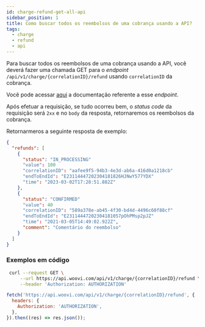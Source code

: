 ```yaml
---
id: charge-refund-get-all-api
sidebar_position: 1
title: Como buscar todos os reembolsos de uma cobrança usando a API?
tags:
  - charge
  - refund
  - api
---
```



Para buscar todos os reembolsos de uma cobrança usando a API, você deverá fazer uma chamada GET para o _endpoint_ `/api/v1/charge/{correlationID}/refund` usando `correlationID` da cobrança.

Você pode acessar [aqui](https://developers.woovi.com/api#tag/charge-refund/paths/~1api~1v1~1charge~1%7Bid%7D~1refund/get) a documentação referente a esse _endpoint_.

Após efetuar a requisição, se tudo ocorreu bem, o _status code_ da requisição será `2xx` e no `body` da resposta, retornaremos os reembolsos da cobrança.

Retornarmeros a seguinte resposta de exemplo:

```json
{
  "refunds": [
    {
      "status": "IN_PROCESSING"
      "value": 100
      "correlationID": "aafee9f5-94b3-4e3d-ab6a-416d0a1218cb"
      "endToEndId": "E23114447202304181826HJNwY577YDX"
      "time": "2023-03-02T17:28:51.882Z"
    },
    {
      "status": "CONFIRMED"
      "value": 40
      "correlationID": "589a378e-ab45-4f30-bd4d-4496c60f88cf"
      "endToEndId": "E23114447202304181057pOhPMsp2pJZ"
      "time": "2021-03-05T14:49:02.922Z",
      "comment": "Comentário do reembolso"
    }
  ]
}
```

### Exemplos em código

<Tabs>
  <TabItem value="shell-curl" label="Shell + cURL" default>

```sh
 curl --request GET \
     --url https://api.woovi.com/api/v1/charge/{correlationID}/refund \
     --header 'Authorization: AUTHORIZATION'
```

  </TabItem>
  <TabItem value="javascript" label="JavaScript + Fetch" default>

```js
fetch('https://api.woovi.com/api/v1/charge/{correlationID}/refund', {
  headers: {
    Authorization: 'AUTHORIZATION',
  },
}).then((res) => res.json());
```

  </TabItem>
</Tabs>
